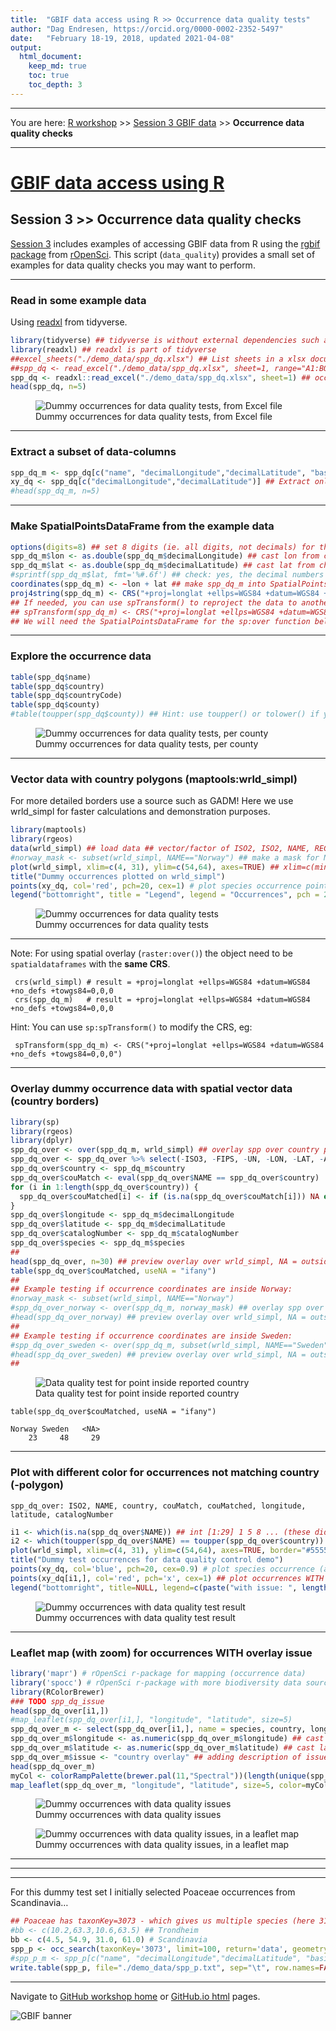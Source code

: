```yaml
---
title:  "GBIF data access using R >> Occurrence data quality tests"
author: "Dag Endresen, https://orcid.org/0000-0002-2352-5497"
date:   "February 18-19, 2018, updated 2021-04-08"
output:
  html_document:
    keep_md: true
    toc: true
    toc_depth: 3
---
```


<!-- data_quality.html is generated from data_quality.Rmd. Please edit that file -->

***

You are here: [R workshop](../) >> [Session 3 GBIF data](./) >> **Occurrence data quality checks**

***

# [GBIF data access using R](https://github.com/GBIF-Europe/nordic_oikos_2018_r)

## Session 3 >> Occurrence data quality checks

[Session 3](./) includes examples of accessing GBIF data from R using the [rgbif](https://www.gbif.org/tool/81747/rgbif) [package](https://cran.r-project.org/web/packages/rgbif/index.html) from [rOpenSci](https://ropensci.org/).
This script (```data_quality```) provides a small set of examples for data quality checks you may want to perform.

***

### Read in some example data
Using [readxl](http://readxl.tidyverse.org/) from tidyverse.
```r
library(tidyverse) ## tidyverse is without external dependencies such as Java or Pearl
library(readxl) ## readxl is part of tidyverse
##excel_sheets("./demo_data/spp_dq.xlsx") ## List sheets in a xlsx document
##spp_dq <- read_excel("./demo_data/spp_dq.xlsx", sheet=1, range="A1:BQ101") ## example with range
spp_dq <- readxl::read_excel("./demo_data/spp_dq.xlsx", sheet=1) ## occurrences with some introduced errors
head(spp_dq, n=5)
```
![Dummy occurrences for data quality tests, from Excel file](./demo_data/head_spp_dq.png "spp_dq")

***

### Extract a subset of data-columns
```r
spp_dq_m <- spp_dq[c("name", "decimalLongitude","decimalLatitude", "basisOfRecord", "year", "month", "day", "eventDate", "country", "countryCode", "stateProvince", "county", "municipality", "taxonKey", "species", "scientificName", "catalogNumber", "occurrenceID")] ## Subset columns
xy_dq <- spp_dq[c("decimalLongitude","decimalLatitude")] ## Extract only the coordinates
#head(spp_dq_m, n=5)
```

***

### Make SpatialPointsDataFrame from the example data
```r
options(digits=8) ## set 8 digits (ie. all digits, not decimals) for the type cast as.double to keep decimals
spp_dq_m$lon <- as.double(spp_dq_m$decimalLongitude) ## cast lon from char to double
spp_dq_m$lat <- as.double(spp_dq_m$decimalLatitude) ## cast lat from char to double
#sprintf(spp_dq_m$lat, fmt='%#.6f') ## check: yes, the decimal numbers do have 6 floating point digits
coordinates(spp_dq_m) <- ~lon + lat ## make spp_dq_m into SpatialPointsDataFrame
proj4string(spp_dq_m) <- CRS("+proj=longlat +ellps=WGS84 +datum=WGS84 +no_defs +towgs84=0,0,0") ## set CRS
## If needed, you can use spTransform() to reproject the data to another coordinate reference system (CRS).
## spTransform(spp_dq_m) <- CRS("+proj=longlat +ellps=WGS84 +datum=WGS84 +no_defs +towgs84=0,0,0") ## modify CRS
## We will need the SpatialPointsDataFrame for the sp:over function below
```

***

### Explore the occurrence data
```r
table(spp_dq$name)
table(spp_dq$country)
table(spp_dq$countryCode)
table(spp_dq$county)
#table(toupper(spp_dq$county)) ## Hint: use toupper() or tolower() if you find issues with CasE
```
![Dummy occurrences for data quality tests, per county](./demo_data/table_spp_dq_county.png "table spp_dq county")

***

### Vector data with country polygons (maptools:wrld_simpl)
For more detailed borders use a source such as GADM! Here we use wrld_simpl for faster calculations and demonstration purposes.
```r
library(maptools)
library(rgeos)
data(wrld_simpl) ## load data ## vector/factor of ISO2, ISO2, NAME, REGION, SUBREGION, LON, LAT, ...
#norway_mask <- subset(wrld_simpl, NAME=="Norway") ## make a mask for Norway
plot(wrld_simpl, xlim=c(4, 31), ylim=c(54,64), axes=TRUE) ## xlim=c(minLon,maxLon) ylim=c(minLat,maxLat)
title("Dummy occurrences plotted on wrld_simpl")
points(xy_dq, col='red', pch=20, cex=1) # plot species occurrence points to the map
legend("bottomright", title = "Legend", legend = "Occurrences", pch = 20, col="red", cex = 0.9)
```
![Dummy occurrences for data quality tests](./demo_data/map_spp_dq_wrld_simpl.png "wrld_simpl")

***

Note: For using spatial overlay (```raster:over()```) the object need to be ```spatialdataframes``` with the **same CRS**.
```
 crs(wrld_simpl) # result = +proj=longlat +ellps=WGS84 +datum=WGS84 +no_defs +towgs84=0,0,0
 crs(spp_dq_m)   # result = +proj=longlat +ellps=WGS84 +datum=WGS84 +no_defs +towgs84=0,0,0
```
Hint: You can use ```sp:spTransform()``` to modify the CRS, eg:
```
 spTransform(spp_dq_m) <- CRS("+proj=longlat +ellps=WGS84 +datum=WGS84 +no_defs +towgs84=0,0,0")
```

***

### Overlay dummy occurrence data with spatial vector data (country borders)
```r
library(sp)
library(rgeos)
library(dplyr)
spp_dq_over <- over(spp_dq_m, wrld_simpl) ## overlay spp over country polygons
spp_dq_over <- spp_dq_over %>% select(-ISO3, -FIPS, -UN, -LON, -LAT, -AREA, -POP2005, -REGION, -SUBREGION)
spp_dq_over$country <- spp_dq_m$country
spp_dq_over$couMatch <- eval(spp_dq_over$NAME == spp_dq_over$country)
for (i in 1:length(spp_dq_over$country)) {
  spp_dq_over$couMatched[i] <- if (is.na(spp_dq_over$couMatch[i])) NA else spp_dq_over$country[i]
}
spp_dq_over$longitude <- spp_dq_m$decimalLongitude
spp_dq_over$latitude <- spp_dq_m$decimalLatitude
spp_dq_over$catalogNumber <- spp_dq_m$catalogNumber
spp_dq_over$species <- spp_dq_m$species
##
head(spp_dq_over, n=30) ## preview overlay over wrld_simpl, NA = outside land
table(spp_dq_over$couMatched, useNA = "ifany")
##
## Example testing if occurrence coordinates are inside Norway:
#norway_mask <- subset(wrld_simpl, NAME=="Norway")
#spp_dq_over_norway <- over(spp_dq_m, norway_mask) ## overlay spp over country polygons
#head(spp_dq_over_norway) ## preview overlay over wrld_simpl, NA = outside Norway
##
## Example testing if occurrence coordinates are inside Sweden:
#spp_dq_over_sweden <- over(spp_dq_m, subset(wrld_simpl, NAME=="Sweden")) ## overlay
#head(spp_dq_over_sweden) ## preview overlay over wrld_simpl, NA = outside Norway
##
```
![Data quality test for point inside reported country](./demo_data/head_spp_dq_over.png "overlay results")

```
table(spp_dq_over$couMatched, useNA = "ifany")

Norway Sweden   <NA> 
    23     48     29
```

***

### Plot with different color for occurrences not matching country (-polygon)
```
spp_dq_over: ISO2, NAME, country, couMatch, couMatched, longitude, latitude, catalogNumber
```

```r
i1 <- which(is.na(spp_dq_over$NAME)) ## int [1:29] 1 5 8 ... (these did NOT match the overlay, ie. WITH issue)
i2 <- which(toupper(spp_dq_over$NAME) == toupper(spp_dq_over$country)) ## int [1:71] 2 3 4 6 ... (without issue)
plot(wrld_simpl, xlim=c(4, 31), ylim=c(54,64), axes=TRUE, border="#555555") ## xlim=c(minLon,maxLon) ylim=c(minLat,maxLat)
title("Dummy test occurrences for data quality control demo")
points(xy_dq, col='blue', pch=20, cex=0.9) # plot species occurrence (all occurrences)
points(xy_dq[i1,], col='red', pch='x', cex=1) ## plot occurrences WITH issue on top (after points for all)
legend("bottomright", title=NULL, legend=c(paste("with issue: ", length(i1), " occurrences"), paste("without issue: ", length(i2), " occurrences")), col=c("red", "blue"), pch=c('x'), cex=0.9, box.col="#777777")
```
![Dummy occurrences with data quality test result](./demo_data/map_spp_dq_issues.png "wrld_simpl")

***

### Leaflet map (with zoom) for occurrences WITH overlay issue

```r
library('mapr') # rOpenSci r-package for mapping (occurrence data)
library('spocc') # rOpenSci r-package with more biodiversity data sources than GBIF
library(RColorBrewer)
### TODO spp_dq_issue
head(spp_dq_over[i1,])
#map_leaflet(spp_dq_over[i1,], "longitude", "latitude", size=5)
spp_dq_over_m <- select(spp_dq_over[i1,], name = species, country, longitude, latitude, catalogNumber)
spp_dq_over_m$longitude <- as.numeric(spp_dq_over_m$longitude) ## cast lon to integer (double)
spp_dq_over_m$latitude <- as.numeric(spp_dq_over_m$latitude) ## cast lat to integer (double)
spp_dq_over_m$issue <- "country overlay" ## adding description of issue (for the map pop-up)
head(spp_dq_over_m)
myCol <- colorRampPalette(brewer.pal(11,"Spectral"))(length(unique(spp_dq_over_m$name))) ## create colorRamp
map_leaflet(spp_dq_over_m, "longitude", "latitude", size=5, color=myCol)
```
![Dummy occurrences with data quality issues](./demo_data/head_spp_dq_over_m.png "head_spp_dq_over_m")

![Dummy occurrences with data quality issues, in a leaflet map](./demo_data/map_spp_dq_leaf.png "leaflet map")


***
***
***

For this dummy test set I initially selected Poaceae occurrences from Scandinavia...
```r
## Poaceae has taxonKey=3073 - which gives us multiple species (here 31 unique "names", 33 unique "taxonKey")
#bb <- c(10.2,63.3,10.6,63.5) ## Trondheim
bb <- c(4.5, 54.9, 31.0, 61.0) # Scandinavia
spp_p <- occ_search(taxonKey='3073', limit=100, return='data', geometry=bb, hasCoordinate=TRUE)
#spp_p_m <- spp_p[c("name", "decimalLongitude","decimalLatitude", "basisOfRecord", "year", "county", "municipality", "taxonKey", "catalogNumber", "occurrenceID")]
write.table(spp_p, file="./demo_data/spp_p.txt", sep="\t", row.names=FALSE, qmethod="double") ## for Maxent
```

***

Navigate to [GitHub workshop home](https://github.com/GBIF-Europe/nordic_oikos_2018_r) or [GitHub.io html](https://gbif-europe.github.io/nordic_oikos_2018_r/) pages.

![](../demo_data/gbif-norway-full.png "GBIF banner")